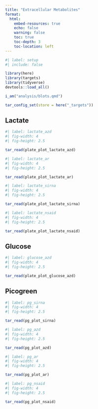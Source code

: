```yaml
---
title: "Extracellular Metabolites"
format: 
  html:
    embed-resources: true 
    echo: false
    warning: false
    toc: true
    toc-depth: 3
    toc-location: left
---
```


```r
#| label: setup
#| include: false

library(here)
library(targets)
library(tidyverse)
devtools::load_all()

i_am("analysis/blots.qmd")

tar_config_set(store = here("_targets"))
```

## Lactate

```r
#| label: lactate_azd
#| fig-width: 4
#| fig-height: 2.5

tar_read(plate_plot_lactate_azd)
```

```r
#| label: lactate_ar
#| fig-width: 4
#| fig-height: 2.5

tar_read(plate_plot_lactate_ar)
```

```r
#| label: lactate_sirna
#| fig-width: 4
#| fig-height: 2.5

tar_read(plate_plot_lactate_sirna)
```

```r
#| label: lactate_nsaid
#| fig-width: 4
#| fig-height: 2.5

tar_read(plate_plot_lactate_nsaid)
```

## Glucose

```r
#| label: glucose_azd
#| fig-width: 4
#| fig-height: 2.5

tar_read(plate_plot_glucose_azd)
```

## Picogreen

```r
#| label: pg_sirna
#| fig-width: 4
#| fig-height: 2.5

tar_read(pg_plot_sirna)
```

```r
#| label: pg_azd
#| fig-width: 4
#| fig-height: 2.5

tar_read(pg_plot_azd)
```

```r
#| label: pg_ar
#| fig-width: 4
#| fig-height: 2.5

tar_read(pg_plot_ar)
```

```r
#| label: pg_nsaid
#| fig-width: 4
#| fig-height: 2.5

tar_read(pg_plot_nsaid)
```
